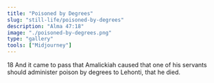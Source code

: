 ```yaml
---
title: "Poisoned by Degrees"
slug: "still-life/poisoned-by-degrees"
description: "Alma 47:18"
image: "./poisoned-by-degrees.png"
type: "gallery"
tools: ["Midjourney"]
---
```


18 And it came to pass that Amalickiah caused that one of his servants should administer poison by degrees to Lehonti, that he died.
